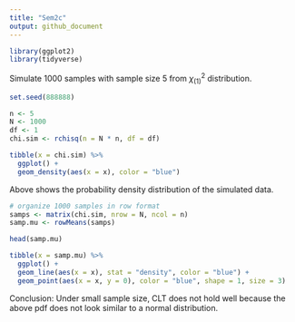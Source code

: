 ```yaml
---
title: "Sem2c"
output: github_document
---
```


```r
library(ggplot2)
library(tidyverse)
```

Simulate 1000 samples with sample size 5 from $\chi_{(1)}^2$ distribution.

```r
set.seed(888888)

n <- 5
N <- 1000
df <- 1
chi.sim <- rchisq(n = N * n, df = df)

tibble(x = chi.sim) %>% 
  ggplot() + 
  geom_density(aes(x = x), color = "blue")
```

Above shows the probability density distribution of the simulated data.

```r
# organize 1000 samples in row format
samps <- matrix(chi.sim, nrow = N, ncol = n)
samp.mu <- rowMeans(samps) 

head(samp.mu)

tibble(x = samp.mu) %>% 
  ggplot() + 
  geom_line(aes(x = x), stat = "density", color = "blue") +
  geom_point(aes(x = x, y = 0), color = "blue", shape = 1, size = 3)
```


Conclusion:
Under small sample size, CLT does not hold well because the above pdf does not look similar to a normal distribution. 




